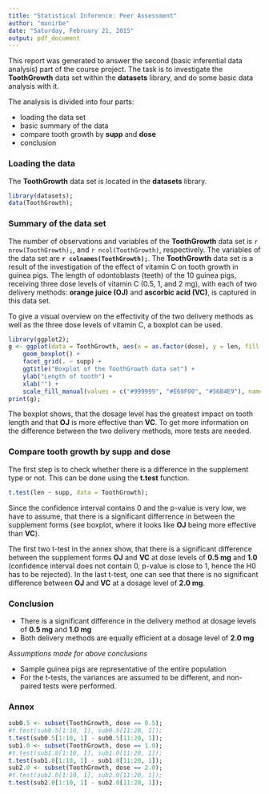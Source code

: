 ```yaml
---
title: "Statistical Inference: Peer Assessment"
author: "munirbe"
date: "Saturday, February 21, 2015"
output: pdf_document
---
```


This report was generated to answer the second (basic inferential data analysis) part of the course project. The task is to investigate the **ToothGrowth** data set within the **datasets** library, and do some basic data analysis with it.

The analysis is divided into four parts:
  
* loading the data set
* basic summary of the data
* compare tooth growth by **supp** and **dose**
* conclusion

### Loading the data

The **ToothGrowth** data set is located in the **datasets** library.

```r
library(datasets);
data(ToothGrowth);
```

###  Summary of the data set

The number of observations and variables of the **ToothGrowth** data set is `r nrow(ToothGrowth);`, and `r ncol(ToothGrowth)`, respectively. The variables of the data set are **`r colnames(ToothGrowth);`**. The **ToothGrowth** data set is a result of the investigation of the effect of vitamin C on tooth growth in guinea pigs. The length of odontoblasts (teeth) of the 10 guinea pigs, receiving three dose levels of vitamin C (0.5, 1, and 2 mg), with each of two delivery methods: **orange juice (OJ)** and **ascorbic acid (VC)**, is captured in this data set.

To give a visual overview on the effectivity of the two delivery methods as well as the three dose levels of vitamin C, a boxplot can be used.

```r
library(ggplot2);
g <- ggplot(data = ToothGrowth, aes(x = as.factor(dose), y = len, fill = as.factor(dose))) +
    geom_boxplot() +
    facet_grid(. ~ supp) +
    ggtitle("Boxplot of the ToothGrowth data set") +
    ylab("Length of tooth") +
    xlab("") +
    scale_fill_manual(values = c("#999999", "#E69F00", "#56B4E9"), name = "Dosage level [mg]");
print(g);
```

The boxplot shows, that the dosage level has the greatest impact on tooth length and that **OJ** is more effective than **VC**. To get more information on the difference between the two delivery methods, more tests are needed.

### Compare tooth growth by **supp** and **dose**

The first step is to check whether there is a difference in the supplement type or not. This can be done using the **t.test** function.

```r
t.test(len ~ supp, data = ToothGrowth);
```

Since the confidence interval contains 0 and the p-value is very low, we have to assume, that there is a significant differrence in between the supplement forms (see boxplot, where it looks like **OJ** being more effective than **VC**).

The first two t-test in the annex show, that there is a significant difference between the supplement forms **OJ** and **VC** at dose levels of **0.5 mg** and **1.0 ** (confidence interval does not contain 0, p-value is close to 1, hence the H0 has to be rejected). In the last t-test, one can see that there is no significant difference between **OJ** and **VC** at a dosage level of **2.0 mg**.

### Conclusion

* There is a significant difference in the delivery method at dosage levels of **0.5 mg** and **1.0 mg**
* Both delivery methods are equally efficient at a dosage level of **2.0 mg**

*Assumptions made for above conclusions*


* Sample guinea pigs are representative of the entire population
* For the t-tests, the variances are assumed to be different, and non-paired tests were performed.

### Annex

```r
sub0.5 <- subset(ToothGrowth, dose == 0.5);
#t.test(sub0.5[1:10, 1], sub0.5[11:20, 1]);
t.test(sub0.5[1:10, 1] - sub0.5[11:20, 1]);
sub1.0 <- subset(ToothGrowth, dose == 1.0);
#t.test(sub1.0[1:10, 1], sub1.0[11:20, 1]);
t.test(sub1.0[1:10, 1] - sub1.0[11:20, 1]);
sub2.0 <- subset(ToothGrowth, dose == 2.0);
#t.test(sub2.0[1:10, 1], sub2.0[11:20, 1]);
t.test(sub2.0[1:10, 1] - sub2.0[11:20, 1]);
```
